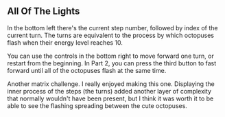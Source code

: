 ## All Of The Lights

<Tutorial>
In the bottom left there's the current step number, followed by index of the current turn. The turns are equivalent to the process by which octopuses flash when their energy level reaches 10.

You can use the controls in the bottom right to move forward one turn, or restart from the beginning. In Part 2, you can press the third button to fast forward until all of the octopuses flash at the same time.
</Tutorial>

Another matrix challenge. I really enjoyed making this one. Displaying the inner process of the steps (the turns) added another layer of complexity that normally wouldn't have been present, but I think it was worth it to be able to see the flashing spreading between the cute octopuses.